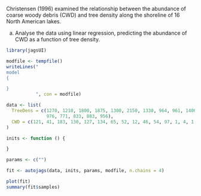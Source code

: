 Christensen (1996) examined the relationship between the abundance of coarse woody debris (CWD) and tree density along the shoreline of 16 North American lakes. 

a) Analyse the data using linear regression, predicting the abundance of CWD as a function of tree density.

```r
library(jagsUI)
```

```r
modfile <- tempfile()
writeLines("
model
{

}
           ", con = modfile)
```

```r
data <- list(
  TreeDens = c(1270, 1210, 1800, 1875, 1300, 2150, 1330, 964, 961, 1400, 1280,
               976, 771, 833, 883, 956),
  CWD = c(121, 41, 183, 130, 127, 134, 65, 52, 12, 46, 54, 97, 1, 4, 1, 4)
)

```

```r
inits <- function () {

}
```

```r
params <- c("")
```

```r
fit <- autojags(data, inits, params, modfile, n.chains = 4)
```

```r
plot(fit)
summary(fit$samples)
```
